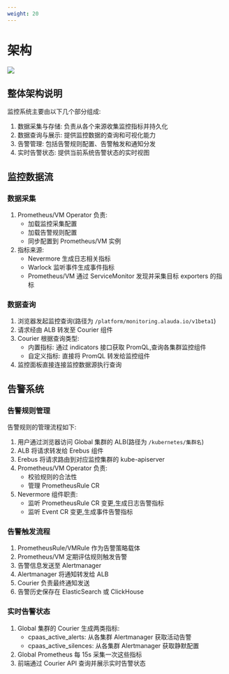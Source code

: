 ```yaml
---
weight: 20
---
```


# 架构

![](./assets/visio_for_monitor.png)

## 整体架构说明

监控系统主要由以下几个部分组成:
1. 数据采集与存储: 负责从各个来源收集监控指标并持久化
2. 数据查询与展示: 提供监控数据的查询和可视化能力
3. 告警管理: 包括告警规则配置、告警触发和通知分发
4. 实时告警状态: 提供当前系统告警状态的实时视图

## 监控数据流

### 数据采集
1. Prometheus/VM Operator 负责:
   - 加载监控采集配置
   - 加载告警规则配置
   - 同步配置到 Prometheus/VM 实例
2. 指标来源:
   - Nevermore 生成日志相关指标
   - Warlock 监听事件生成事件指标
   - Prometheus/VM 通过 ServiceMonitor 发现并采集目标 exporters 的指标

### 数据查询
1. 浏览器发起监控查询(路径为 `/platform/monitoring.alauda.io/v1beta1`)
2. 请求经由 ALB 转发至 Courier 组件
3. Courier 根据查询类型:
   - 内置指标: 通过 indicators 接口获取 PromQL,查询各集群监控组件
   - 自定义指标: 直接将 PromQL 转发给监控组件
4. 监控面板直接连接监控数据源执行查询

## 告警系统

### 告警规则管理
告警规则的管理流程如下:

1. 用户通过浏览器访问 Global 集群的 ALB(路径为 `/kubernetes/集群名`)
2. ALB 将请求转发给 Erebus 组件
3. Erebus 将请求路由到对应监控集群的 kube-apiserver
4. Prometheus/VM Operator 负责:
   - 校验规则的合法性
   - 管理 PrometheusRule CR
5. Nevermore 组件职责:
   - 监听 PrometheusRule CR 变更,生成日志告警指标
   - 监听 Event CR 变更,生成事件告警指标

### 告警触发流程
1. PrometheusRule/VMRule 作为告警策略载体
2. Prometheus/VM 定期评估规则触发告警
3. 告警信息发送至 Alertmanager
4. Alertmanager 将通知转发给 ALB
5. Courier 负责最终通知发送
6. 告警历史保存在 ElasticSearch 或 ClickHouse

### 实时告警状态
1. Global 集群的 Courier 生成两类指标:
   - cpaas_active_alerts: 从各集群 Alertmanager 获取活动告警
   - cpaas_active_silences: 从各集群 Alertmanager 获取静默配置
2. Global Prometheus 每 15s 采集一次这些指标
3. 前端通过 Courier API 查询并展示实时告警状态